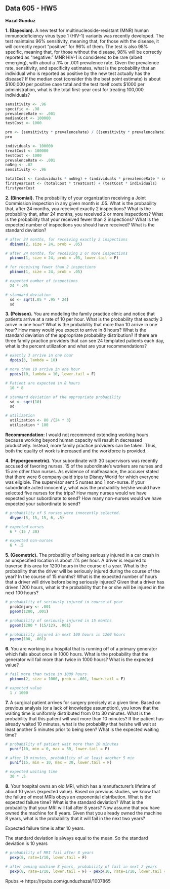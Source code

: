 
## Data 605 - HW5

**Hazal Gunduz**

**1. (Bayesian).** A new test for multinucleoside-resistant (MNR) human immunodeficiency virus type 1 (HIV-1) variants was recently developed. The test maintains 96% sensitivity, meaning that, for those with the disease, it will correctly report “positive” for 96% of them. The test is also 98% specific, meaning that, for those without the disease, 98% will be correctly reported as “negative.” MNR HIV-1 is considered to be rare (albeit emerging), with about a .1% or .001 prevalence rate. Given the prevalence rate, sensitivity, and specificity estimates, what is the probability that an individual who is reported as positive by the new test actually has the disease? 
If the median cost (consider this the best point estimate) is about $100,000 per positive case total and the test itself costs $1000 per administration, what is the total first-year cost for treating 100,000 individuals?

```r
sensitivity <- .96
specific <- .98
prevalenceRate <- .001
medianCost <- 100000
testCost <- 1000

pro <- (sensitivity * prevalenceRate) / ((sensitivity * prevalenceRate) + (1 - specific) * (1 - prevalenceRate))
pro
```

```r
individuals <- 100000
treatCost <- 100000
testCost <- 1000
prevalenceRate <- .001
noNeg <- .02
sensitivity <- .96

totalCost <- (individuals * noNeg) + (individuals * prevalenceRate * sensitivity)
firstyearCost <- (totalCost * treatCost) + (testCost * individuals)
firstyearCost
```

**2. (Binomial).** The probability of your organization receiving a Joint Commission inspection in any given month is .05. What is the probability that, after 24 months, you received exactly 2 inspections? What is the probability that, after 24 months, you received 2 or more inspections? What is the probability that your received fewer than 2 inspections? What is the expected number of inspections you should have received? What is the standard deviation?

```r
# after 24 months, for receiving exactly 2 inspections
  dbinom(2, size = 24, prob = .05)
```

```r
# after 24 months, for receiving 2 or more inspections
  pbinom(1, size = 24, prob = .05, lower.tail = F)
```

```r
# for receiving fewer than 2 inspections
  pbinom(1, size = 24, prob = .05)
```

```r
# expected number of inspections 
  24 * .05 
```

```r
# standard deviation
  sd <- sqrt(.05 * .95 * 24)
  sd
```

**3. (Poisson).** You are modeling the family practice clinic and notice that patients arrive at a rate of 10 per hour. What is the probability that exactly 3 arrive in one hour? What is the probability that more than 10 arrive in one hour? How many would you expect to arrive in 8 hours? What is the standard deviation of the appropriate probability distribution? If there are three family practice providers that can see 24 templated patients each day, what is the percent utilization and what are your recommendations?

```r
# exactly 3 arrive in one hour
  dpois(3, lambda = 10)
```

```r
# more than 10 arrive in one hour
  ppois(10, lambda = 10, lower.tail = F)
```

```r
# Patient are expected in 8 hours
  10 * 8
```

```r
# standard deviation of the appropriate probability
  sd <- sqrt(10)
  sd
```

```r
# utilization
  utilization <- 80 /(24 * 3)
  utilization * 100
```

**Recommendation:** I would not recommend extending working hours because working beyond human capacity will result in decreased productivity. Instead, more family practice providers can be taken. Thus, both the quality of work is increased and the workforce is provided.

**4. (Hypergeometric).** Your subordinate with 30 supervisors was recently accused of favoring nurses. 15 of the subordinate’s workers are nurses and 15 are other than nurses. As evidence of malfeasance, the accuser stated that there were 6 company-paid trips to Disney World for which everyone was eligible. The supervisor sent 5 nurses and 1 non-nurse. If your subordinate acted innocently, what was the probability he/she would have selected five nurses for the trips? How many nurses would we have expected your subordinate to send? How many non-nurses would we have expected your subordinate to send?

```r
# probability of 5 nurses were innocently selected.
  dhyper(5, 15, 15, 6, .5)
```

```r
# expected nurses
  6 * (15 / 30)
```

```r
# expected non-nurses
  6 * .5
```

**5. (Geometric).** The probability of being seriously injured in a car crash in an unspecified location is about .1% per hour. A driver is required to traverse this area for 1200 hours in the course of a year. What is the probability that the driver will be seriously injured during the course of the year? In the course of 15 months? What is the expected number of hours that a driver will drive before being seriously injured? Given that a driver has driven 1200 hours, what is the probability that he or she will be injured in the next 100 hours? 

```r
# probability of seriously injured in course of year
  probInjury <- .001
  pgeom(1200, .001)
```

```r
# probability of seriously injured in 15 months
  pgeom(1200 * (15/12), .001)
```

```r
# probability injured in next 100 hours in 1200 hours
  pgeom(100, .001)
```

**6.** You are working in a hospital that is running off of a primary generator which fails about once in 1000 hours. What is the probability that the generator will fail more than twice in 1000 hours? What is the expected value?

```r
# fail more than twice in 1000 hours
  pbinom(2, size = 1000, prob = .001, lower.tail = F)
```

```r
# expected value
  1 / 1000
```

**7.** A surgical patient arrives for surgery precisely at a given time. Based on previous analysis (or a lack of knowledge assumption), you know that the waiting time is uniformly distributed from 0 to 30 minutes. What is the probability that this patient will wait more than 10 minutes? If the patient has already waited 10 minutes, what is the probability that he/she will wait at least another 5 minutes prior to being seen? What is the expected waiting time?

```r
# probability of patient wait more than 10 minutes
  punif(10, min = 0, max = 30, lower.tail = F)
```

```r
# after 10 minutes, probability of at least another 5 min
  punif(15, min = 10, max = 30, lower.tail = F)
```

```r
# expected waiting time
  30 * .5
```

**8.** Your hospital owns an old MRI, which has a manufacturer’s lifetime of about 10 years (expected value). Based on previous studies, we know that the failure of most MRIs obeys an exponential distribution. What is the expected failure time? What is the standard deviation? What is the probability that your MRI will fail after 8 years? Now assume that you have owned the machine for 8 years. Given that you already owned the machine 8 years, what is the probability that it will fail in the next two years? 

Expected failure time is after 10 years.

The standard deviation is always equal to the mean. So the standard deviation is 10 years

```r
# probability of MRI fail after 8 years
  pexp(8, rate=1/10, lower.tail = F)
```

```r
# after owning machine 8 years, probability of fail in next 2 years
  pexp(8, rate=1/10, lower.tail = F) - pexp(10, rate=1/10, lower.tail = F)
```

Rpubs => https://rpubs.com/gunduzhazal/1007865
